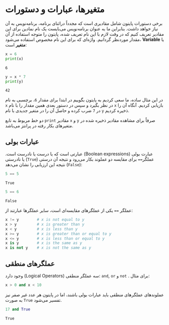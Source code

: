 # متغیرها، عبارات و دستورات {#variables-expressions-commands}

برخی دستورات پایتون شامل مقادیری است که مجدداً دراثنای برنامه، برنامه‌نویس
 به آن نیاز خواهد داشت. 
 بنابراین ما به عنوان برنامه‌نویس می‌بایست یک نام نمادین برای این مقادیر تعریف کنیم 
 که در وقت لازم با این نام تعریف شده، پایتون را متوجه استفاده از آن مقدار موردنظر 
 گردانیم. 
 واژه‌ای که برای این نام مخصوص استفاده می‌شود، 
 **Variable** 
  یا **متغیر** است:
  

```python
x = 6
print(x)
```
```output
6
```

```python
y = x * 7
print(y)
```
```output
42
```

در این مثال ساده، ما سعی کردیم به پایتون بگوییم در ابتدا برای مقدار `6`، برچسبی به نام 
`x`
در نظر بگیرد و سپس در دستور بعدی همین مقدار را با نام 
`x`
بازیابی کردیم. آنگاه آن را در `7` ضرب کرده و حاصل آن را در متغیر جدیدی با نام 
`y` 
ذخیره کردیم. 

دو خط مربوط به تابع 
`print`
مقادیر 
`x` 
و 
`y` 
صرفاً برای مشاهده مقادیر ذخیره شده در متغیرهای بکار رفته در پرانتز می‌باشد. 

## عبارات بولی {#boolean-expressions}

عبارت بولی
[(Boolean expressions)]{dir=ltr}
عبارتی است که یا درست یا نادرست است. 
عملگر`==` برای مقایسه دو عملوند بکار می‌رود و نتیجه آن درستی 
[(`True`)]{dir=ltr}
یا نادرستی 
[(`False`)]{dir=ltr} 
نتیجه این ارزیابی را نشان می‌دهد:

```python
5 == 5
```
```output
True
```

```python
5 == 6
```
```output
False
```

عملگر
`==`
یکی از عملگرهای مقایسه‌ای است، سایر عملگرها عبارتند از:


```python
x != y        # x is not equal to y
x > y         # x is greater than y
x < y         # x is less than y
x >= y        # x is greater than or equal to y
x <= y        # x is less than or equal to y
x is y        # x is the same as y
x is not y    # x is not the same as y
```

## عملگرهای منطقی {#logical-operators}

سه عملگر منطقی
([Logical Operators]{dir=ltr})
وجود دارد: 
`and`, `or` 
و 
`not`
. 
برای مثال:

```python
x > 0 and x < 10
```

عملوندهای عملگرهای منطقی باید عبارات بولی باشند،
اما در پایتون هر عدد غیر صفر 
نیز به صورت 
`True` 
تفسیر می‌شود. 

```python
17 and True
```
```output
True
```
